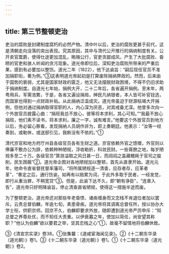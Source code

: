 ```yaml
---
---
---
```

title: 第三节整顿吏治
---



吏治的腐败是封建制度腐朽的必然产物。清中叶以后，吏治的腐败更甚于前代，这是清朝走向没落的突出表现。究其原因，其中与清代公开推行的捐纳制度有关。公开卖官鬻爵，使得仕途更加混乱，贿赂公行，官吏贪鄙成风，产生了大批腐败、昏瞆的官吏和骇人听闻的贪污现象。道光帝即位后，深知吏治腐败所带来的严重后果，感到有必要加以整饬。道光二年（1822），他下达谕旨：“嗣后现任官员不准加捐职衔，著为例。”③这表明道光帝起初是打算废除捐纳弊政的。然而，后来由于国势的衰弱，尤其是国家财政的匮乏，他又无法摆脱财政困境，不得不仍旧求助于捐纳制度。自道光七年始，捐例大开，二十二年后，各省遍开捐例。至末年，两粤用兵，军需浩繁，于是，各省又遍设捐局，绅民凡纳银者，本人皆可补官铨选，而国家也得到一点财政补贴。从此捐纳泛滥成灾。道光帝虽迫于财源枯竭大开捐例，但他对通过捐纳取得官职的人，内心深为厌恶，对其戒备尤深。他曾多次向一个外放官员披露心曲：“捐班我总不放心，彼等将本求利，其心可知。”“我最不放心捐班，他们素不读书，将本求利，廉之一字，诚有难言。”他要这个外放官员到地方以后，务必留心察看，发现捐纳人员胡作非为，即上奏朝廷。他表示：“汝等一经奏到，或勒休，或送部引见，我断没有不依的。”①

清代京官和地方府厅州县各级官员各有生财之道。京官依赖外官之馈赠，外官则以俸廉不敷办公为辞，依赖种种陋规，浮收勒折，科敛民财。一些膏腴之地，每岁陋规多至二十万。各级官员“箕敛溢取之风日甚一日，而闾阎之盖藏概耗于官司之朘削，民生困蔽”②。道光帝企图对各地陋规加以整顿，首先从直隶开始。道光元年，他命令直省督抚督率藩司，“将所属陋规逐一清查，应存者存，应革者革”，“奏定之后，通行饬谕，如再有以赔累为词，于此外多取于民者，一经发觉，即行从重治罪，不稍宽贷”③。但是，此谕下达不久，即“朝有诤臣”，“连章入告”，道光帝只好明降谕旨，停止清查直省陋规，使得这一措施半途而废。

为了整顿吏治，道光帝还对那些年老昏愦、诸疾缠身而又恋栈不肯退位者加以罢斥。云贵总督伯麟，年逾七旬，素患骨疾。道光帝将其调离总督任所，授以协办大学士衔，供职京师。回京不久，伯麟即要求外放，随即遭到道光帝严厉申斥：“知总督之养尊处优，而不知任大责重。以伊衰暮之年，使加以简任，尚安望其称职？”他认为伯麟“欲以要君之举，坚其恋栈之心”①，故毫不留情地将伯麟休致。

③《清宣宗实录》卷38。①张集馨：《道咸宦海闻见录》。②《十二朝东华录（道光朝）》卷1。③《十二朝东华录（道光朝）》卷1。①《十二朝东华录（道光朝）》卷2。